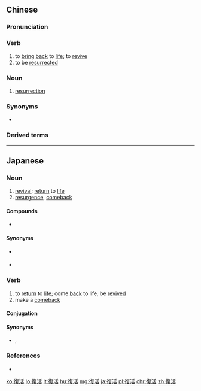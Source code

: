 {{also|复活}}
==Chinese==
{{zh-forms|s=复活}}

===Pronunciation===
{{zh-pron
|m=fùhuó
|c=fuk6 wut6,fau6 wut6
|c_note=fau6 wut6 - rare
|h=pfs=fu̍k-fa̍t
|mn=ho̍k-oa̍h
|cat=v,n
}}

===Verb===
{{zh-verb}}

# to [[bring]] [[back]] to [[life]]; to [[revive]]
# to be [[resurrect]]ed

===Noun===
{{zh-noun}}

# [[resurrection]]

===Synonyms===
* {{qualifier|Min Nan}} {{zh-l|閣活|koh-oa̍h}}

===Derived terms===
{{zh-der|復活節}}

{{zh-cat|Advanced}}

----

==Japanese==
{{ja-kanjitab|ふく|k1=ふっ|かつ|yomi=on}}

===Noun===
{{ja-noun|ふっかつ}}

# [[revival]]; [[return]] to [[life]]
# [[resurgence]], [[comeback]]

====Compounds====
* {{ja-r|復活祭|ふっかつさい|gloss=Easter}}

====Synonyms====
* {{sense|revival}} {{ja-r|甦生|そせい}}
* {{sense|comeback}} {{ja-r|再来|さいらい}}

===Verb===
{{ja-verb-suru|ふっかつ}}

# to [[return]] to [[life]]; come [[back]] to life; be [[revive]]d
# make a [[comeback]]

====Conjugation====
{{ja-suru|ふっかつ}}

====Synonyms====
* {{sense|to return to life}} {{ja-r|蘇る|よみがえる}}, {{ja-r|生き返る|いきかえる}}

===References===
* {{R:Shogakukan}}

[[ko:復活]]
[[lo:復活]]
[[lt:復活]]
[[hu:復活]]
[[mg:復活]]
[[ja:復活]]
[[pl:復活]]
[[chr:復活]]
[[zh:復活]]